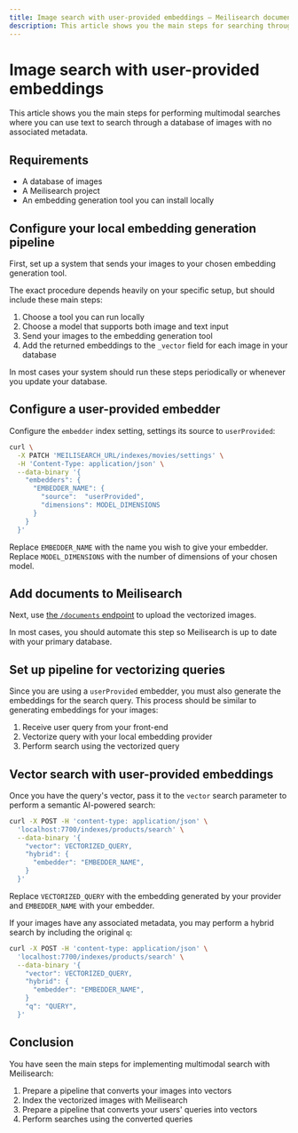 ```yaml
---
title: Image search with user-provided embeddings — Meilisearch documentation
description: This article shows you the main steps for searching through images with no associated metadata
---
```


# Image search with user-provided embeddings

This article shows you the main steps for performing multimodal searches where you can use text to search through a database of images with no associated metadata.

## Requirements

- A database of images
- A Meilisearch project
- An embedding generation tool you can install locally

## Configure your local embedding generation pipeline

First, set up a system that sends your images to your chosen embedding generation tool.

The exact procedure depends heavily on your specific setup, but should include these main steps:

1. Choose a tool you can run locally
2. Choose a model that supports both image and text input
3. Send your images to the embedding generation tool
4. Add the returned embeddings to the `_vector` field for each image in your database

In most cases your system should run these steps periodically or whenever you update your database.

## Configure a user-provided embedder

Configure the `embedder` index setting, settings its source to `userProvided`:

```sh
curl \
  -X PATCH 'MEILISEARCH_URL/indexes/movies/settings' \
  -H 'Content-Type: application/json' \
  --data-binary '{
    "embedders": {
      "EMBEDDER_NAME": {
        "source":  "userProvided",
        "dimensions": MODEL_DIMENSIONS
      }
    }
  }'
```

Replace `EMBEDDER_NAME` with the name you wish to give your embedder. Replace `MODEL_DIMENSIONS` with the number of dimensions of your chosen model.

## Add documents to Meilisearch

Next, use [the `/documents` endpoint](/reference/api/documents) to upload the vectorized images.

In most cases, you should automate this step so Meilisearch is up to date with your primary database.

## Set up pipeline for vectorizing queries

Since you are using a `userProvided` embedder, you must also generate the embeddings for the search query. This process should be similar to generating embeddings for your images:

1. Receive user query from your front-end
2. Vectorize query with your local embedding provider
3. Perform search using the vectorized query

## Vector search with user-provided embeddings

Once you have the query's vector, pass it to the `vector` search parameter to perform a semantic AI-powered search:

```sh
curl -X POST -H 'content-type: application/json' \
  'localhost:7700/indexes/products/search' \
  --data-binary '{ 
    "vector": VECTORIZED_QUERY,
    "hybrid": {
      "embedder": "EMBEDDER_NAME",
    }
  }'
```

Replace `VECTORIZED_QUERY` with the embedding generated by your provider and `EMBEDDER_NAME` with your embedder.

If your images have any associated metadata, you may perform a hybrid search by including the original `q`:

```sh
curl -X POST -H 'content-type: application/json' \
  'localhost:7700/indexes/products/search' \
  --data-binary '{ 
    "vector": VECTORIZED_QUERY,
    "hybrid": {
      "embedder": "EMBEDDER_NAME",
    }
    "q": "QUERY",
  }'
```

## Conclusion

You have seen the main steps for implementing multimodal search with Meilisearch:

1. Prepare a pipeline that converts your images into vectors
2. Index the vectorized images with Meilisearch
3. Prepare a pipeline that converts your users' queries into vectors
4. Perform searches using the converted queries
